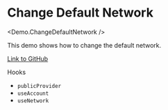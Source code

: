 
# Change Default Network

<Demo.ChangeDefaultNetwork />

This demo shows how to change the default network.

[Link to GitHub](https://github.com/apibara/starknet-react/blob/main/docs/components/demo/change-default-network.tsx)

Hooks

- `publicProvider`
- `useAccount`
- `useNetwork`
